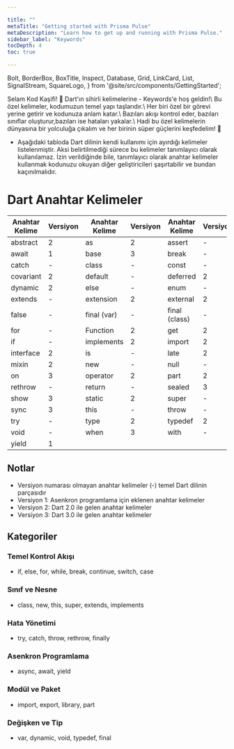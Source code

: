 ```yaml
---

title: ""
metaTitle: "Getting started with Prisma Pulse"
metaDescription: "Learn how to get up and running with Prisma Pulse."
sidebar_label: "Keywords"
tocDepth: 4
toc: true

---
```


  Bolt,
  BorderBox,
  BoxTitle,
  Inspect,
  Database,
  Grid,
  LinkCard,
  List,
  SignalStream,
  SquareLogo,
} from '@site/src/components/GettingStarted';

<BorderBox>
<BoxTitle>Selam Kod Kaşifi! 👋</BoxTitle>
<span style={{ fontSize: '24px' }}>
Dart'ın sihirli kelimelerine - Keywords'e hoş geldin!\
Bu özel kelimeler, kodumuzun temel yapı taşlarıdır.\
Her biri özel bir görevi yerine getirir ve kodunuza anlam katar.\
Bazıları akışı kontrol eder, bazıları sınıflar oluşturur,bazıları ise hataları yakalar.\
Hadi bu özel kelimelerin dünyasına bir yolculuğa çıkalım ve her birinin süper güçlerini keşfedelim! 🚀
</span>
</BorderBox>

* Aşağıdaki tabloda Dart dilinin kendi kullanımı için ayırdığı kelimeler listelenmiştir. Aksi belirtilmediği sürece bu kelimeler tanımlayıcı olarak kullanılamaz. İzin verildiğinde bile, tanımlayıcı olarak anahtar kelimeler kullanmak kodunuzu okuyan diğer geliştiricileri şaşırtabilir ve bundan kaçınılmalıdır. 


# Dart Anahtar Kelimeler

| Anahtar Kelime | Versiyon | Anahtar Kelime | Versiyon | Anahtar Kelime | Versiyon | Anahtar Kelime | Versiyon |
|----------------|----------|----------------|----------|----------------|----------|----------------|----------|
| abstract | 2 | as | 2 | assert | - | async | 2 |
| await | 1 | base | 3 | break | - | case | - | 
| catch | - | class | - | const | - | continue | - |
| covariant | 2 | default | - | deferred | 2 | do | - |
| dynamic | 2 | else | - | enum | - | export | 2 |
| extends | - | extension | 2 | external | 2 | factory | 2 |
| false | - | final (var) | - | final (class) | - | finally | - |
| for | - | Function | 2 | get | 2 | hide | 3 |
| if | - | implements | 2 | import | 2 | in | - |
| interface | 2 | is | - | late | 2 | library | 2 |
| mixin | 2 | new | - | null | - | of | 3 |
| on | 3 | operator | 2 | part | 2 | required | 2 |
| rethrow | - | return | - | sealed | 3 | set | 2 |
| show | 3 | static | 2 | super | - | switch | - |
| sync | 3 | this | - | throw | - | true | - |
| try | - | type | 2 | typedef | 2 | var | - |
| void | - | when | 3 | with | - | while | - |
| yield | 1 | | | | | | |

## Notlar

- Versiyon numarası olmayan anahtar kelimeler (-) temel Dart dilinin parçasıdır
- Versiyon 1: Asenkron programlama için eklenen anahtar kelimeler  
- Versiyon 2: Dart 2.0 ile gelen anahtar kelimeler
- Versiyon 3: Dart 3.0 ile gelen anahtar kelimeler

## Kategoriler

### Temel Kontrol Akışı
- if, else, for, while, break, continue, switch, case

### Sınıf ve Nesne  
- class, new, this, super, extends, implements

### Hata Yönetimi
- try, catch, throw, rethrow, finally

### Asenkron Programlama
- async, await, yield

### Modül ve Paket
- import, export, library, part

### Değişken ve Tip
- var, dynamic, void, typedef, final
